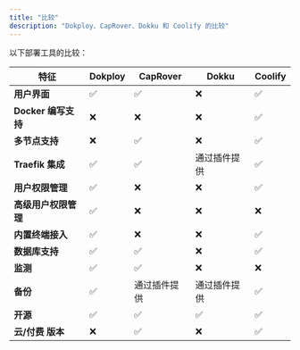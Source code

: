 ```yaml
---
title: "比较"
description: "Dokploy、CapRover、Dokku 和 Coolify 的比较"
---
```


以下部署工具的比较：

| 特征                 | Dokploy | CapRover     | Dokku        | Coolify |
| -------------------- | ------- | ------------ | ------------ | ------- |
| **用户界面**         | ✅      | ✅           | ❌           | ✅      |
| **Docker 编写支持**  | ❌      | ❌           | ❌           | ✅      |
| **多节点支持**       | ❌      | ✅           | ❌           | ✅      |
| **Traefik 集成**     | ✅      | ✅           | 通过插件提供 | ✅      |
| **用户权限管理**     | ✅      | ❌           | ❌           | ✅      |
| **高级用户权限管理** | ✅      | ❌           | ❌           | ❌      |
| **内置终端接入**     | ✅      | ❌           | ❌           | ✅      |
| **数据库支持**       | ✅      | ✅           | ❌           | ✅      |
| **监测**             | ✅      | ✅           | ❌           | ❌      |
| **备份**             | ✅      | 通过插件提供 | 通过插件提供 | ✅      |
| **开源**             | ✅      | ✅           | ✅           | ✅      |
| **云/付费 版本**     | ❌      | ✅           | ❌           | ✅      |
